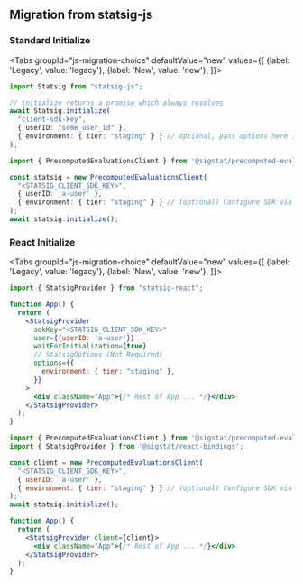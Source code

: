 
## Migration from statsig-js








### Standard Initialize



<Tabs
  groupId="js-migration-choice"
  defaultValue="new"
  values={[
    {label: 'Legacy', value: 'legacy'},
    {label: 'New', value: 'new'},
  ]}>
  <TabItem value="legacy">

```typescript
import Statsig from "statsig-js";

// initialize returns a promise which always resolves
await Statsig.initialize(
  "client-sdk-key",
  { userID: "some_user_id" },
  { environment: { tier: "staging" } } // optional, pass options here if needed
);
```

  </TabItem>
  <TabItem value="new">

```typescript
import { PrecomputedEvaluationsClient } from '@sigstat/precomputed-evaluations';

const statsig = new PrecomputedEvaluationsClient(
  "<STATSIG_CLIENT_SDK_KEY>", 
  { userID: 'a-user' }, 
  { environment: { tier: "staging" } } // (optional) Configure SDK via StatsigOptions here
);
await statsig.initialize();
```

  </TabItem>
</Tabs>












### React Initialize

<Tabs
  groupId="js-migration-choice"
  defaultValue="new"
  values={[
    {label: 'Legacy', value: 'legacy'},
    {label: 'New', value: 'new'},
  ]}>
  <TabItem value="legacy">

```jsx
import { StatsigProvider } from "statsig-react";

function App() {
  return (
    <StatsigProvider
      sdkKey="<STATSIG_CLIENT_SDK_KEY>"
      user={{userID: 'a-user'}}
      waitForInitialization={true}
      // StatsigOptions (Not Required)
      options={{
        environment: { tier: "staging" },
      }}
    >
      <div className="App">{/* Rest of App ... */}</div>
    </StatsigProvider>
  );
}
```

  </TabItem>
  <TabItem value="new">

```jsx
import { PrecomputedEvaluationsClient } from '@sigstat/precomputed-evaluations';
import { StatsigProvider } from '@sigstat/react-bindings';

const client = new PrecomputedEvaluationsClient(
  "<STATSIG_CLIENT_SDK_KEY>", 
  { userID: 'a-user' }, 
  { environment: { tier: "staging" } } // (optional) Configure SDK via StatsigOptions here
);
await statsig.initialize();

function App() {
  return (
    <StatsigProvider client={client}>
      <div className="App">{/* Rest of App ... */}</div>
    </StatsigProvider>
  );
}

```

  </TabItem>
</Tabs>
